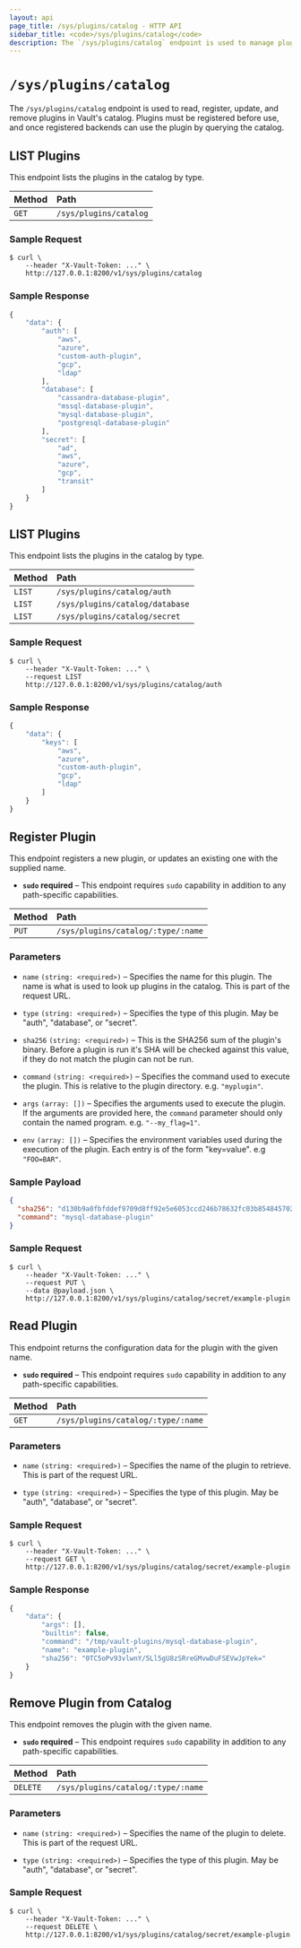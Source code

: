 ```yaml
---
layout: api
page_title: /sys/plugins/catalog - HTTP API
sidebar_title: <code>/sys/plugins/catalog</code>
description: The `/sys/plugins/catalog` endpoint is used to manage plugins.
---
```


# `/sys/plugins/catalog`

The `/sys/plugins/catalog` endpoint is used to read, register, update, and
remove plugins in Vault's catalog. Plugins must be registered before use, and
once registered backends can use the plugin by querying the catalog.

## LIST Plugins

This endpoint lists the plugins in the catalog by type.

| Method   | Path                         |
| :--------------------------- | :--------------------- |
| `GET`    | `/sys/plugins/catalog`       |

### Sample Request

```
$ curl \
    --header "X-Vault-Token: ..." \
    http://127.0.0.1:8200/v1/sys/plugins/catalog
```

### Sample Response

```javascript
{
    "data": {
        "auth": [
            "aws",
            "azure",
            "custom-auth-plugin",
            "gcp",
            "ldap"
        ],
        "database": [
            "cassandra-database-plugin",
            "mssql-database-plugin",
            "mysql-database-plugin",
            "postgresql-database-plugin"
        ],
        "secret": [
            "ad",
            "aws",
            "azure",
            "gcp",
            "transit"
        ]
    }
}
```
## LIST Plugins

This endpoint lists the plugins in the catalog by type.

| Method   | Path                              |
| :-------------------------------- | :--------------------- |
| `LIST`   | `/sys/plugins/catalog/auth`       |
| `LIST`   | `/sys/plugins/catalog/database`   |
| `LIST`   | `/sys/plugins/catalog/secret`     |

### Sample Request

```
$ curl \
    --header "X-Vault-Token: ..." \
    --request LIST
    http://127.0.0.1:8200/v1/sys/plugins/catalog/auth
```

### Sample Response

```javascript
{
    "data": {
        "keys": [
            "aws",
            "azure",
            "custom-auth-plugin",
            "gcp",
            "ldap"
        ]
    }
}
```

## Register Plugin

This endpoint registers a new plugin, or updates an existing one with the
supplied name.

- **`sudo` required** – This endpoint requires `sudo` capability in addition to
  any path-specific capabilities.

| Method   | Path                               |
| :--------------------------------- | :--------------------- |
| `PUT`    | `/sys/plugins/catalog/:type/:name` |

### Parameters

- `name` `(string: <required>)` – Specifies the name for this plugin. The name
  is what is used to look up plugins in the catalog. This is part of the request
  URL.
  
- `type` `(string: <required>)` – Specifies the type of this plugin. May be 
  "auth", "database", or "secret".

- `sha256` `(string: <required>)` – This is the SHA256 sum of the plugin's
  binary. Before a plugin is run it's SHA will be checked against this value, if
  they do not match the plugin can not be run.

- `command` `(string: <required>)` – Specifies the command used to execute the
  plugin. This is relative to the plugin directory. e.g. `"myplugin"`.

- `args` `(array: [])` – Specifies the arguments used to execute the plugin. If
  the arguments are provided here, the `command` parameter should only contain
  the named program. e.g. `"--my_flag=1"`.

- `env` `(array: [])` – Specifies the environment variables used during the
  execution of the plugin. Each entry is of the form "key=value". e.g
  `"FOO=BAR"`.

### Sample Payload

```json
{
  "sha256": "d130b9a0fbfddef9709d8ff92e5e6053ccd246b78632fc03b8548457026961e9",
  "command": "mysql-database-plugin"
}
```

### Sample Request

```
$ curl \
    --header "X-Vault-Token: ..." \
    --request PUT \
    --data @payload.json \
    http://127.0.0.1:8200/v1/sys/plugins/catalog/secret/example-plugin
```

## Read Plugin

This endpoint returns the configuration data for the plugin with the given name.

- **`sudo` required** – This endpoint requires `sudo` capability in addition to
  any path-specific capabilities.

| Method   | Path                               |
| :--------------------------------- | :--------------------- |
| `GET`    | `/sys/plugins/catalog/:type/:name` |

### Parameters

- `name` `(string: <required>)` – Specifies the name of the plugin to retrieve.
  This is part of the request URL.
  
- `type` `(string: <required>)` – Specifies the type of this plugin. May be 
  "auth", "database", or "secret".

### Sample Request

```
$ curl \
    --header "X-Vault-Token: ..." \
    --request GET \
    http://127.0.0.1:8200/v1/sys/plugins/catalog/secret/example-plugin
```

### Sample Response

```javascript
{
	"data": {
		"args": [],
		"builtin": false,
		"command": "/tmp/vault-plugins/mysql-database-plugin",
		"name": "example-plugin",
		"sha256": "0TC5oPv93vlwnY/5Ll5gU8zSRreGMvwDuFSEVwJpYek="
	}
}
```
## Remove Plugin from Catalog

This endpoint removes the plugin with the given name.

- **`sudo` required** – This endpoint requires `sudo` capability in addition to
  any path-specific capabilities.

| Method   | Path                         |
| :--------------------------- | :--------------------- |
| `DELETE` | `/sys/plugins/catalog/:type/:name` |

### Parameters

- `name` `(string: <required>)` – Specifies the name of the plugin to delete.
  This is part of the request URL.
  
- `type` `(string: <required>)` – Specifies the type of this plugin. May be 
  "auth", "database", or "secret".

### Sample Request

```
$ curl \
    --header "X-Vault-Token: ..." \
    --request DELETE \
    http://127.0.0.1:8200/v1/sys/plugins/catalog/secret/example-plugin
```
